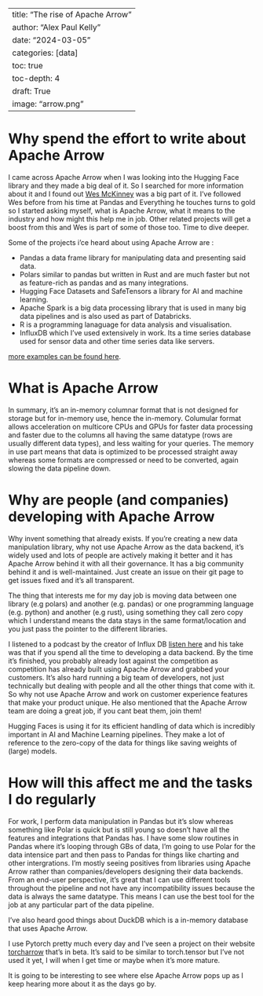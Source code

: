 
---
title: "The rise of Apache Arrow"
author: "Alex Paul Kelly"
date: "2024-03-05"
categories: [data]
toc: true
toc-depth: 4
draft: True
image: "arrow.png"
---

# Why spend the effort to write about Apache Arrow

I came across Apache Arrow when I was looking into the Hugging Face library and they made a big deal of it.  So I searched for more information about it and I found out [Wes McKinney](https://wesmckinney.com/blog/voltron-data-transitions/) was a big part of it.  I've followed Wes before from his time at Pandas and Everything he touches turns to gold so I started asking myself, what is Apache Arrow, what it means to the industry and how might this help me in job.  Other related projects will get a boost from this and Wes is part of some of those too.  Time to dive deeper.

Some of the projects i'ce heard about using Apache Arrow are :

- Pandas a data frame library for manipulating data and presenting said data. 
- Polars similar to pandas but written in Rust and are much faster but not as feature-rich as pandas and as many integrations.
- Hugging Face Datasets and SafeTensors a library for AI and machine learning.
- Apache Spark is a big data processing library that is used in many big data pipelines and is also used as part of Databricks. 
- R is a programming lanaguage for data analysis and visualisation.
- InfluxDB which I've used extensively in work. Its a time series database used for sensor data and other time series data like servers.

[more examples can be found here](https://arrow.apache.org/powered_by/#:~:text=IOx%20uses%20Apache%20Arrow%20as,and%20built%20on%20Apache%20Arrow.&text=MATLAB%3A%20A%20numerical%20computing%20environment%20for%20engineers%20and%20scientists).
 
# What is Apache Arrow
 
In summary, it's an in-memory columnar format that is not designed for storage but for in-memory use, hence the in-memory.  Columular format allows acceleration on multicore CPUs and GPUs for faster data processing and faster due to the columns all having the same datatype (rows are usually different data types), and less waiting for your queries. The memory in use part means that data is optimized to be processed straight away whereas some formats are compressed or need to be converted, again slowing the data pipeline down.

# Why are people (and companies) developing with Apache Arrow

Why invent something that already exists.  If you're creating a new data manipulation library, why not use Apache Arrow as the data backend, it's widely used and lots of people are actively making it better and it has Apache Arrow behind it with all their governance.  It has a big community behind it and is well-maintained.  Just create an issue on their git page to get issues fixed and it's all transparent. 

The thing that interests me for my day job is moving data between one library (e.g polars) and another (e.g. pandas) or one programming language (e.g. python) and another (e.g rust), using something they call zero copy which I understand means the data stays in the same format/location and you just pass the pointer to the different libraries.

I listened to a podcast by the creator of Influx DB [listen here](https://podcasts.google.com/feed/aHR0cHM6Ly93d3cuZGF0YWVuZ2luZWVyaW5ncG9kY2FzdC5jb20vcnNz/episode/OGU2OTA5OWUtNGQwYy00ZGFlLWEwODUtYmUxNDI5OWM3ODBm?ep=14) and his take was that if you spend all the time to developing a data backend.  By the time it's finished, you probably already lost against the competition as competition has already built using Apache Arrow and grabbed your customers. It's also hard running a big team of developers, not just technically but dealing with people and all the other things that come with it.  So why not use Apache Arrow and work on customer experience features that make your product unique. He also mentioned that the Apache Arrow team are doing a great job, if you cant beat them, join them!

Hugging Faces is using it for its efficient handling of data which is incredibly important in AI and Machine Learning pipelines.  They make a lot of reference to the zero-copy of the data for things like saving weights of (large) models.

# How will this affect me and the tasks I do regularly 

For work, I perform data manipulation in Pandas but it's slow whereas something like Polar is quick but is still young so doesn't have all the features and integrations that Pandas has.  I have some slow routines in Pandas where it's looping through GBs of data, I'm going to use Polar for the data intensice part and then pass to Pandas for things like charting and other intergrations. I'm mostly seeing positives from libraries using Apache Arrow rather than companies/developers designing their data backends.  From an end-user perspective, it's great that I can use different tools throughout the pipeline and not have any incompatibility issues because the data is always the same datatype.  This means I can use the best tool for the job at any particular part of the data pipeline.

I've also heard good things about DuckDB which is a in-memory database that uses Apache Arrow.  


I use Pytorch pretty much every day and I've seen a project on their website [torcharrow](https://pytorch.org/torcharrow/beta/index.html) that's in beta.  It's said to be similar to torch.tensor but I've not used it yet, I will when I get time or maybe when it's more mature.  

It is going to be interesting to see where else Apache Arrow pops up as I keep hearing more about it as the days go by.
